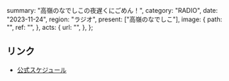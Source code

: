   summary: "高嶺のなでしこの夜遅くにごめん！",
  category: "RADIO",
  date: "2023-11-24",
  region: "ラジオ",
  present: ["高嶺のなでしこ"],
  image: {
    path: "",
    ref: "",
  },
  acts: {
    url: "",
  },
};

## リンク

- [公式スケジュール](https://takanenonadeshiko.jp/?p=1009)
